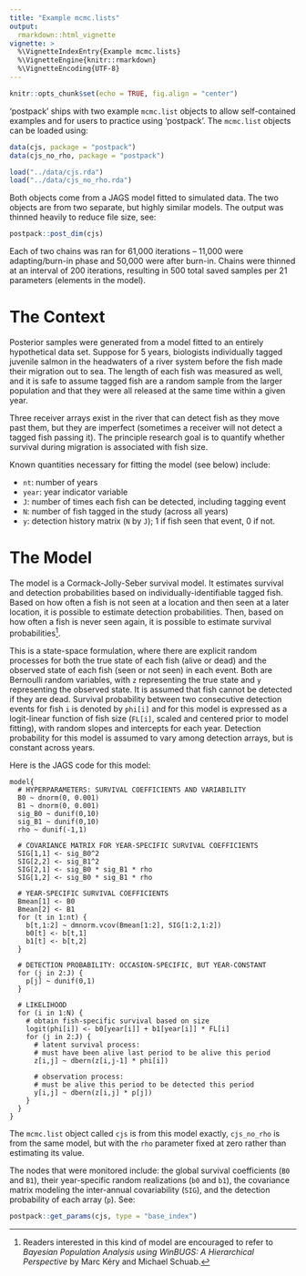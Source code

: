 ```yaml
---
title: "Example mcmc.lists"
output: 
  rmarkdown::html_vignette
vignette: >
  %\VignetteIndexEntry{Example mcmc.lists}
  %\VignetteEngine{knitr::rmarkdown}
  %\VignetteEncoding{UTF-8}
---
```


```r
knitr::opts_chunk$set(echo = TRUE, fig.align = "center")
```

'postpack' ships with two example `mcmc.list` objects to allow self-contained examples and for users to practice using 'postpack'. The `mcmc.list` objects can be loaded using:

```r
data(cjs, package = "postpack")
data(cjs_no_rho, package = "postpack")
```

```r
load("../data/cjs.rda")
load("../data/cjs_no_rho.rda")
```

Both objects come from a JAGS model fitted to simulated data. The two objects are from two separate, but highly similar models. The output was thinned heavily to reduce file size, see:

```r
postpack::post_dim(cjs)
```

Each of two chains was ran for 61,000 iterations -- 11,000 were adapting/burn-in phase and 50,000 were after burn-in. Chains were thinned at an interval of 200 iterations, resulting in 500 total saved samples per 21 parameters (elements in the model).

# The Context

Posterior samples were generated from a model fitted to an entirely hypothetical data set.
Suppose for 5 years, biologists individually tagged juvenile salmon in the headwaters of a river system before the fish made their migration out to sea.
The length of each fish was measured as well, and it is safe to assume tagged fish are a random sample from the larger population and that they were all released at the same time within a given year.

Three receiver arrays exist in the river that can detect fish as they move past them, but they are imperfect (sometimes a receiver will not detect a tagged fish passing it).
The principle research goal is to quantify whether survival during migration is associated with fish size.

Known quantities necessary for fitting the model (see below) include:

* `nt`: number of years
* `year`: year indicator variable
* `J`: number of times each fish can be detected, including tagging event
* `N`: number of fish tagged in the study (across all years)
* `y`: detection history matrix (`N` by `J`); 1 if fish seen that event, 0 if not.

# The Model

The model is a Cormack-Jolly-Seber survival model. It estimates survival and detection probabilities based on individually-identifiable tagged fish. Based on how often a fish is not seen at a location and then seen at a later location, it is possible to estimate detection probabilities. Then, based on how often a fish is never seen again, it is possible to estimate survival probabilities^[Readers interested in this kind of model are encouraged to refer to _Bayesian Population Analysis using WinBUGS: A Hierarchical Perspective_ by Marc Kéry and Michael Schuab.].

This is a state-space formulation, where there are explicit random processes for both the true state of each fish (alive or dead) and the observed state of each fish (seen or not seen) in each event. Both are Bernoulli random variables, with `z` representing the true state and `y` representing the observed state. It is assumed that fish cannot be detected if they are dead. Survival probability between two consecutive detection events for fish `i` is denoted by `phi[i]` and for this model is expressed as a logit-linear function of fish size (`FL[i]`, scaled and centered prior to model fitting), with random slopes and intercepts for each year. Detection probability for this model is assumed to vary among detection arrays, but is constant across years.

Here is the JAGS code for this model:

```
model{
  # HYPERPARAMETERS: SURVIVAL COEFFICIENTS AND VARIABILITY
  B0 ~ dnorm(0, 0.001)
  B1 ~ dnorm(0, 0.001)
  sig_B0 ~ dunif(0,10)
  sig_B1 ~ dunif(0,10)
  rho ~ dunif(-1,1)
  
  # COVARIANCE MATRIX FOR YEAR-SPECIFIC SURVIVAL COEFFICIENTS
  SIG[1,1] <- sig_B0^2
  SIG[2,2] <- sig_B1^2
  SIG[2,1] <- sig_B0 * sig_B1 * rho
  SIG[1,2] <- sig_B0 * sig_B1 * rho
  
  # YEAR-SPECIFIC SURVIVAL COEFFICIENTS
  Bmean[1] <- B0
  Bmean[2] <- B1
  for (t in 1:nt) {
    b[t,1:2] ~ dmnorm.vcov(Bmean[1:2], SIG[1:2,1:2])
    b0[t] <- b[t,1]
    b1[t] <- b[t,2]
  }
  
  # DETECTION PROBABILITY: OCCASION-SPECIFIC, BUT YEAR-CONSTANT
  for (j in 2:J) {
    p[j] ~ dunif(0,1)
  }
  
  # LIKELIHOOD
  for (i in 1:N) {
    # obtain fish-specific survival based on size
    logit(phi[i]) <- b0[year[i]] + b1[year[i]] * FL[i]
    for (j in 2:J) {
      # latent survival process:
      # must have been alive last period to be alive this period
      z[i,j] ~ dbern(z[i,j-1] * phi[i])
      
      # observation process:
      # must be alive this period to be detected this period
      y[i,j] ~ dbern(z[i,j] * p[j])
    }
  }
}
```

The `mcmc.list` object called `cjs` is from this model exactly, `cjs_no_rho` is from the same model, but with the `rho` parameter fixed at zero rather than estimating its value.

The nodes that were monitored include: the global survival coefficients (`B0` and `B1`), their year-specific random realizations (`b0` and `b1`), the covariance matrix modeling the inter-annual covariability (`SIG`), and the detection probability of each array (`p`). See:

```r
postpack::get_params(cjs, type = "base_index")
```
